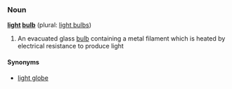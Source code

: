 === Noun ===
'''[[light]] [[bulb]]''' (plural: [[light bulbs]])

# An evacuated glass [[bulb]] containing a metal filament which is heated by electrical resistance to produce light

==== Synonyms ====
*[[light globe]]